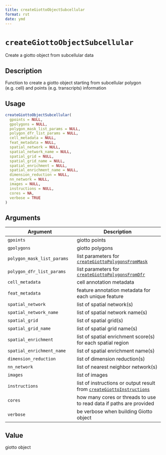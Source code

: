 ```yaml
--- 
title: createGiottoObjectSubcellular 
format: rst 
date: ymd 
--- 
```

# `createGiottoObjectSubcellular`

Create a giotto object from subcellular data


## Description

Function to create a giotto object starting from subcellular polygon (e.g. cell) and points (e.g. transcripts) information


## Usage

```r
createGiottoObjectSubcellular(
  gpoints = NULL,
  gpolygons = NULL,
  polygon_mask_list_params = NULL,
  polygon_dfr_list_params = NULL,
  cell_metadata = NULL,
  feat_metadata = NULL,
  spatial_network = NULL,
  spatial_network_name = NULL,
  spatial_grid = NULL,
  spatial_grid_name = NULL,
  spatial_enrichment = NULL,
  spatial_enrichment_name = NULL,
  dimension_reduction = NULL,
  nn_network = NULL,
  images = NULL,
  instructions = NULL,
  cores = NA,
  verbose = TRUE
)
```


## Arguments

Argument      |Description
------------- |----------------
`gpoints`     |     giotto points
`gpolygons`     |     giotto polygons
`polygon_mask_list_params`     |     list parameters for [`createGiottoPolygonsFromMask`](#creategiottopolygonsfrommask)
`polygon_dfr_list_params`     |     list parameters for [`createGiottoPolygonsFromDfr`](#creategiottopolygonsfromdfr)
`cell_metadata`     |     cell annotation metadata
`feat_metadata`     |     feature annotation metadata for each unique feature
`spatial_network`     |     list of spatial network(s)
`spatial_network_name`     |     list of spatial network name(s)
`spatial_grid`     |     list of spatial grid(s)
`spatial_grid_name`     |     list of spatial grid name(s)
`spatial_enrichment`     |     list of spatial enrichment score(s) for each spatial region
`spatial_enrichment_name`     |     list of spatial enrichment name(s)
`dimension_reduction`     |     list of dimension reduction(s)
`nn_network`     |     list of nearest neighbor network(s)
`images`     |     list of images
`instructions`     |     list of instructions or output result from [`createGiottoInstructions`](#creategiottoinstructions)
`cores`     |     how many cores or threads to use to read data if paths are provided
`verbose`     |     be verbose when building Giotto object


## Value

giotto object


